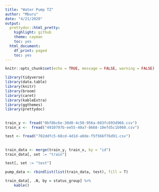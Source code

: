```yaml
---
title: "Water Pump TZ"
author: "Mburu"
date: "4/21/2020"
output:
  prettydoc::html_pretty:
    highlight: github
    theme: cayman
    toc: yes
  html_document:
    df_print: paged
    toc: yes
---
```


```r
knitr::opts_chunk$set(echo = TRUE, message = FALSE, warning = FALSE)
```



```r

library(tidyverse)
library(data.table)
library(knitr)
library(broom)
library(caret)
library(kableExtra)
library(ggthemes)
library(prettydoc)
```

## 

```r

train_y <- fread("0bf8bc6e-30d0-4c50-956a-603fc693d966.csv")
train_x <-  fread("4910797b-ee55-40a7-8668-10efd5c1b960.csv")

test <- fread("702ddfc5-68cd-4d1d-a0de-f5f566f76d91.csv")

```

## 

```r
train_data <- merge(train_y, train_x, by = "id")
train_data[, set := "train"]

test[, set := "test"]

pump_data <- rbindlist(list(train_data, test), fill = T)

```



```r

train_data[, .N, by = status_group] %>%
    kable()

```

